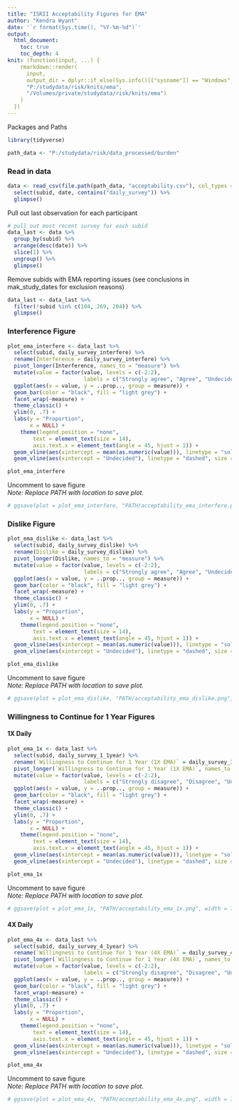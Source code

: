 ---
title: "ISRII Acceptability Figures for EMA"
author: "Kendra Wyant"
date: '`r format(Sys.time(), "%Y-%m-%d")`'
output: 
  html_document:
    toc: true 
    toc_depth: 4
knit: (function(input, ...) {
    rmarkdown::render(
      input,
      output_dir = dplyr::if_else(Sys.info()[["sysname"]] == "Windows",
      "P:/studydata/risk/knits/ema", 
      "/Volumes/private/studydata/risk/knits/ema")
    )
  })
---

Packages and Paths
```{r, message = FALSE, warning = FALSE}
library(tidyverse)

path_data <- "P:/studydata/risk/data_processed/burden"
```


### Read in data
```{r}
data <- read_csv(file.path(path_data, "acceptability.csv"), col_types = cols()) %>% 
  select(subid, date, contains("daily_survey")) %>% 
  glimpse()
```


Pull out last observation for each participant
```{r}
# pull out most recent survey for each subid
data_last <- data %>% 
  group_by(subid) %>% 
  arrange(desc(date)) %>% 
  slice(1) %>% 
  ungroup() %>% 
  glimpse()
```

Remove subids with EMA reporting issues (see conclusions in mak_study_dates for exclusion reasons)
```{r}
data_last <- data_last %>% 
  filter(!subid %in% c(104, 269, 204)) %>% 
  glimpse()
```



### Interference Figure

```{r fig.height = 6}
plot_ema_interfere <- data_last %>% 
  select(subid, daily_survey_interfere) %>% 
  rename(Interference = daily_survey_interfere) %>% 
  pivot_longer(Interference, names_to = "measure") %>% 
  mutate(value = factor(value, levels = c(-2:2),
                        labels = c("Strongly agree", "Agree", "Undecided", "Disagree", "Strongly disagree"))) %>% 
  ggplot(aes(x = value, y = ..prop.., group = measure)) +
  geom_bar(color = "black", fill = "light grey") +
  facet_wrap(~measure) +
  theme_classic() +
  ylim(0, .7) +
  labs(y = "Proportion",
       x = NULL) +
    theme(legend.position = "none",
        text = element_text(size = 14),
        axis.text.x = element_text(angle = 45, hjust = 1)) +
  geom_vline(aes(xintercept = mean(as.numeric(value))), linetype = "solid", size = .705, color = "#b44343") +
  geom_vline(aes(xintercept = "Undecided"), linetype = "dashed", size = .4, color = "#787575")

plot_ema_interfere
```


Uncomment to save figure  
*Note: Replace PATH with location to save plot.*
```{r}
# ggsave(plot = plot_ema_interfere, "PATH/acceptability_ema_interfere.png", width = 7.5, height = 6, units = "in", device = "png",  dpi = 500)
```



### Dislike Figure


```{r fig.height = 6}
plot_ema_dislike <- data_last %>% 
  select(subid, daily_survey_dislike) %>% 
  rename(Dislike = daily_survey_dislike) %>% 
  pivot_longer(Dislike, names_to = "measure") %>% 
  mutate(value = factor(value, levels = c(-2:2),
                        labels = c("Strongly agree", "Agree", "Undecided", "Disagree", "Strongly disagree"))) %>% 
  ggplot(aes(x = value, y = ..prop.., group = measure)) +
  geom_bar(color = "black", fill = "light grey") +
  facet_wrap(~measure) +
  theme_classic() +
  ylim(0, .7) +
  labs(y = "Proportion",
       x = NULL) +
    theme(legend.position = "none",
        text = element_text(size = 14),
        axis.text.x = element_text(angle = 45, hjust = 1)) +
  geom_vline(aes(xintercept = mean(as.numeric(value))), linetype = "solid", size = .705, color = "#b44343") +
  geom_vline(aes(xintercept = "Undecided"), linetype = "dashed", size = .4, color = "#787575")

plot_ema_dislike
```


Uncomment to save figure  
*Note: Replace PATH with location to save plot.*
```{r}
# ggsave(plot = plot_ema_dislike, "PATH/acceptability_ema_dislike.png", width = 7.5, height = 6, units = "in", device = "png",  dpi = 500)
```


### Willingness to Continue for 1 Year Figures

#### 1X Daily

```{r fig.height = 6}
plot_ema_1x <- data_last %>% 
  select(subid, daily_survey_1_1year) %>% 
  rename(`Willingness to Continue for 1 Year (1X EMA)` = daily_survey_1_1year) %>% 
  pivot_longer(`Willingness to Continue for 1 Year (1X EMA)`, names_to = "measure") %>% 
  mutate(value = factor(value, levels = c(-2:2),
                        labels = c("Strongly disagree", "Disagree", "Undecided", "Agree", "Strongly agree"))) %>% 
  ggplot(aes(x = value, y = ..prop.., group = measure)) +
  geom_bar(color = "black", fill = "light grey") +
  facet_wrap(~measure) +
  theme_classic() +
  ylim(0, .7) +
  labs(y = "Proportion",
       x = NULL) +
    theme(legend.position = "none",
        text = element_text(size = 14),
        axis.text.x = element_text(angle = 45, hjust = 1)) +
  geom_vline(aes(xintercept = mean(as.numeric(value))), linetype = "solid", size = .705, color = "#b44343") +
  geom_vline(aes(xintercept = "Undecided"), linetype = "dashed", size = .4, color = "#787575")

plot_ema_1x
```


Uncomment to save figure  
*Note: Replace PATH with location to save plot.*
```{r}
# ggsave(plot = plot_ema_1x, "PATH/acceptability_ema_1x.png", width = 7.5, height = 6, units = "in", device = "png",  dpi = 500)
```


#### 4X Daily

```{r fig.height = 6}
plot_ema_4x <- data_last %>% 
  select(subid, daily_survey_4_1year) %>% 
  rename(`Willingness to Continue for 1 Year (4X EMA)` = daily_survey_4_1year) %>% 
  pivot_longer(`Willingness to Continue for 1 Year (4X EMA)`, names_to = "measure") %>% 
  mutate(value = factor(value, levels = c(-2:2),
                        labels = c("Strongly disagree", "Disagree", "Undecided", "Agree", "Strongly agree"))) %>% 
  ggplot(aes(x = value, y = ..prop.., group = measure)) +
  geom_bar(color = "black", fill = "light grey") +
  facet_wrap(~measure) +
  theme_classic() +
  ylim(0, .7) +
  labs(y = "Proportion",
       x = NULL) +
    theme(legend.position = "none",
        text = element_text(size = 14),
        axis.text.x = element_text(angle = 45, hjust = 1)) +
  geom_vline(aes(xintercept = mean(as.numeric(value))), linetype = "solid", size = .705, color = "#b44343") +
  geom_vline(aes(xintercept = "Undecided"), linetype = "dashed", size = .4, color = "#787575")

plot_ema_4x
```


Uncomment to save figure  
*Note: Replace PATH with location to save plot.*
```{r}
# ggsave(plot = plot_ema_4x, "PATH/acceptability_ema_4x.png", width = 7.5, height = 6, units = "in", device = "png",  dpi = 500)
```
